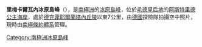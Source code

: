 {{coord|72|3|S|13|38|E|display=title}}

'''里梅卡爾瓦內冰原島峰'''（{{lang-de|Rimekalvane}}），是[[南極洲|南極洲]]的[[冰原島峰|冰原島峰]]，位於[[毛德皇后地|毛德皇后地]]的[[阿斯特里德公主海岸|阿斯特里德公主海岸]]，處於[[德克菲耶爾蘭塔內丘陵|德克菲耶爾蘭塔內丘陵]]以東7公里，由[[德國|德國]]探險隊拍攝空中照片，現時由[[南極條約體系|南極條約體系]]管理。

{{Antarctica-geo-stub}}
[[Category:南極洲冰原島峰|Category:南極洲冰原島峰]]